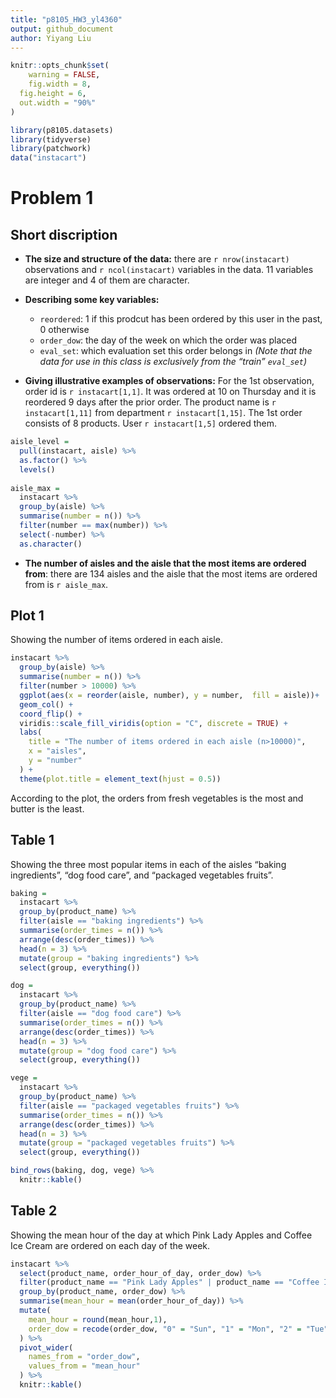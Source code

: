 ```yaml
---
title: "p8105_HW3_yl4360"
output: github_document
author: Yiyang Liu
---
```

```r
knitr::opts_chunk$set(
	warning = FALSE,
	fig.width = 8, 
  fig.height = 6,
  out.width = "90%"
)
```

```r
library(p8105.datasets)
library(tidyverse)
library(patchwork)
data("instacart")
```

# Problem 1

## Short discription

* **The size and structure of the data:** there are `r nrow(instacart)` observations and `r ncol(instacart)` variables in the data. 11 variables are integer and 4 of them are character.

* **Describing some key variables:** 
  + `reordered`: 1 if this prodcut has been ordered by this user in the past, 0 otherwise
  + `order_dow`: the day of the week on which the order was placed
  + `eval_set`: which evaluation set this order belongs in _(Note that the data for use in this class is exclusively from the “train” `eval_set`)_

* **Giving illustrative examples of observations:** For the 1st observation, order id is `r instacart[1,1]`.  It was ordered at 10 on Thursday and it is reordered 9 days after the prior order. The product name is `r instacart[1,11]` from department `r instacart[1,15]`. The 1st order consists of 8 products. User `r instacart[1,5]` ordered them.

```r
aisle_level = 
  pull(instacart, aisle) %>% 
  as.factor() %>% 
  levels()
  
aisle_max = 
  instacart %>%
  group_by(aisle) %>%
  summarise(number = n()) %>%
  filter(number == max(number)) %>%
  select(-number) %>%
  as.character()
```

* **The number of aisles and the aisle that the most items are ordered from**: there are 134 aisles and the aisle that the most items are ordered from is `r aisle_max`.

## Plot 1 

Showing the number of items ordered in each aisle.

```r
instacart %>% 
  group_by(aisle) %>% 
  summarise(number = n()) %>% 
  filter(number > 10000) %>% 
  ggplot(aes(x = reorder(aisle, number), y = number,  fill = aisle))+
  geom_col() + 
  coord_flip() +
  viridis::scale_fill_viridis(option = "C", discrete = TRUE) +
  labs(
    title = "The number of items ordered in each aisle (n>10000)",
    x = "aisles",
    y = "number"
  ) +
  theme(plot.title = element_text(hjust = 0.5))

```

According to the plot, the orders from fresh vegetables is the most and butter is the least.

## Table 1

Showing the three most popular items in each of the aisles “baking ingredients”, “dog food care”, and “packaged vegetables fruits”.

```r
baking = 
  instacart %>%
  group_by(product_name) %>%
  filter(aisle == "baking ingredients") %>%
  summarise(order_times = n()) %>%
  arrange(desc(order_times)) %>%
  head(n = 3) %>%
  mutate(group = "baking ingredients") %>%
  select(group, everything())

dog = 
  instacart %>%
  group_by(product_name) %>%
  filter(aisle == "dog food care") %>%
  summarise(order_times = n()) %>%
  arrange(desc(order_times)) %>%
  head(n = 3) %>%
  mutate(group = "dog food care") %>%
  select(group, everything())

vege =
  instacart %>%
  group_by(product_name) %>%
  filter(aisle == "packaged vegetables fruits") %>%
  summarise(order_times = n()) %>%
  arrange(desc(order_times)) %>%
  head(n = 3) %>%
  mutate(group = "packaged vegetables fruits") %>%
  select(group, everything())

bind_rows(baking, dog, vege) %>%
  knitr::kable()
```

## Table 2

Showing the mean hour of the day at which Pink Lady Apples and Coffee Ice Cream are ordered on each day of the week.

```r
instacart %>%
  select(product_name, order_hour_of_day, order_dow) %>%
  filter(product_name == "Pink Lady Apples" | product_name == "Coffee Ice Cream") %>%
  group_by(product_name, order_dow) %>%
  summarise(mean_hour = mean(order_hour_of_day)) %>%
  mutate(
    mean_hour = round(mean_hour,1),
    order_dow = recode(order_dow, "0" = "Sun", "1" = "Mon", "2" = "Tue", "3" = "Wed", "4" = "Thur", "5" = "Fri", "6" = "Sat")
  ) %>%
  pivot_wider(
    names_from = "order_dow",
    values_from = "mean_hour"
  ) %>%  
  knitr::kable()
```

